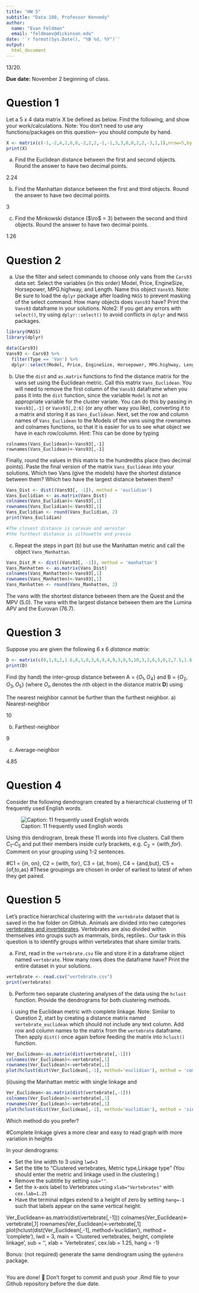 ```yaml
---
title: "HW 5"
subtitle: "Data 180, Professor Kennedy"
author: 
  name: "Evan Feldman"
  email: "feldmaev@dickinson.edu"
date: '`r format(Sys.Date(), "%B %d, %Y")`'
output: 
  html_document
---
```

13/20. 

**Due date:** November 2 beginning of class.

# Question 1
Let a 5 x 4 data matrix X be defined as below. Find the following, and show your work/calculations. Note: You don't need to use any functions/packages on this question-- you should compute by hand.

```r
X <- matrix(c(-1,-2,4,2,0,0,-2,2,2,-1,-1,3,3,0,0,2,2,-3,1,1),nrow=5,byrow = T)
print(X)
```

a) Find the Euclidean distance between the first and second objects. Round the answer to have two decimal points. 

2.24

b) Find the Manhattan distance between the first and third objects. Round the answer to have two decimal points.

3

c) Find the Minkowski distance ($\ro$ = 3) between the second and third objects. Round the answer to have two decimal points.  

1.26

# Question 2
a) Use the filter and select commands to choose only vans from the `Cars93` data set. Select the variables (in this order) Model, Price, EngineSize, Horsepower, MPG.highway, and Length. Name this object `Vans93`. Note: Be sure to load the `dplyr` package after loading `MASS` to prevent masking of the select command. How many objects does `Vans93` have? Print the `Vans93` dataframe in your solutions. Note2: If you get any errors with `select()`, try using `dplyr::select()` to avoid conflicts in `dplyr` and `MASS` packages.
```r
library(MASS)
library(dplyr)

data(Cars93)
Vans93 <- Cars93 %>%
  filter(Type == 'Van') %>%
  dplyr::select(Model, Price, EngineSize, Horsepower, MPG.highway, Length)

```

b) Use the `dist` and `as.matrix` functions to find the distance matrix for the vans set using the Euclidean metric. Call this matrix `Vans_Euclidean`. You will need to remove the first column of the `Vans93` dataframe when you pass it into the `dist` function, since the variable `Model` is not an appropriate variable for the cluster variate. You can do this by passing in `Vans93[,-1]` or `Vans93[,2:6]` (or any other way you like), converting it to a matrix and storing it as `Vans_Euclidean`. Next, set the row and column names of `Vans_Euclidean` to the Models of the vans using the rownames and colnames functions, so that it is easier for us to see what object we have in each row/column. Hint: This can be done by typing

```
colnames(Vans_Euclidean)<-Vans93[,-1]
rownames(Vans_Euclidean)<-Vans93[,-1]
```

Finally, round the values in this matrix to the hundredths place (two decimal points). Paste the final version of the matrix `Vans_Euclidean` into your solutions. Which two Vans (give the models) have the shortest distance between them? Which two have the largest distance between them?
```r
Vans_Dist <- dist((Vans93[, -1]), method = 'euclidian')
Vans_Euclidian <- as.matrix(Vans_Dist)
colnames(Vans_Euclidian)<-Vans93[,1]
rownames(Vans_Euclidian)<-Vans93[,1]
Vans_Euclidian <- round(Vans_Euclidian, 2)
print(Vans_Euclidian)

#The closest distance is caravan and aerostar
#the furthest distance is silhouette and previa

```



c) Repeat the steps in part (b) but use the Manhattan metric and call the object `Vans_Manhattan`.
```r
Vans_Dist_M <- dist((Vans93[, -1]), method = 'manhattan')
Vans_Manhatten <- as.matrix(Vans_Dist)
colnames(Vans_Manhatten)<-Vans93[,1]
rownames(Vans_Manhatten)<-Vans93[,1]
Vans_Manhatten <- round(Vans_Manhatten, 2)
```

The vans with the shortest distance between them are the Quest and the MPV (5.0). The vans with the largest distance between them are the Lumina APV and the Eurovan (76.7).

# Question 3
Suppose you are given the following 6 x 6 *distance matrix*:
```r
D <- matrix(c(0,1,9,2,1.6,8,1,0,3,6,9,4,9,3,0,5,10,3,2,6,5,0,2,7.5,1.6,9,10,2,0,5.5,8,4,3,7.5,5.5,0),nrow=6,byrow = T)
print(D)
```

Find (by hand) the inter-group distance between A = $\{O_1, O_4\}$ and B = $\{O_2, O_3, O_5\}$ (where $O_n$ denotes the $n$th object in the distance matrix **D**) using

The nearest neighbor cannot be further than the furthest neighbor.
a) Nearest-neighbor

10

b) Farthest-neighbor

9

c) Average-neighbor

4.85

# Question 4
Consider the following dendrogram created by a hierarchical clustering of 11 frequently used English words.

![Caption: 11 frequently used English words](hw5-image.png)

Using this dendrogram, break these 11 words into five clusters. Call them $C_1 – C_5$ and put their members inside curly brackets, e.g. $C_2 = \{with, for\}$. Comment on your grouping using 1-2 sentences.

#C1 = {in, on}, C2 = {with, for}, C3 = {at, from}, C4 = {and,but}, C5 = {of,to,as}
#These groupings are chosen in order of earliest to latest of when they get paired.

# Question 5
Let's practice hierarchical clustering with the `vertebrate` dataset that is saved in the hw folder on GitHub. Animals are divided into two categories [vertebrates and invertebrates](https://www.oum.ox.ac.uk/thezone/animals/animalid/divide.htm#:~:text=Invertebrates%20-%20animals%20without%20a%20backbone,a%20vertebrate%20or%20an%20invertebrate.). Vertebrates are also divided within themselves into groups such as mammals, birds, reptiles.. Our task in this question is to identify groups within vertebrates that share similar traits.

a) First, read in the `vertebrate.csv` file and store it in a dataframe object named `vertebrate`. How many rows does the dataframe have? Print the entire dataset in your solutions.
```r
vertebrate <- read.csv("vertebrate.csv")
print(vertebrate)
```

b) Perform two separate clustering analyses of the data using the `hclust` function. Provide the dendrograms for both clustering methods.


(i)	using the Euclidean metric with complete linkage. Note: Similar to Question 2, start by creating a distance matrix named `vertebrate_euclidean` which should not include any text column. Add row and column names to the matrix from the `vertebrate` dataframe. Then apply `dist()` once again before feeding the matrix into `hclust()` function.
```r
Ver_Euclidean<-as.matrix(dist(vertebrate[,-1]))
colnames(Ver_Euclidean)<-vertebrate[,1]
rownames(Ver_Euclidean)<-vertebrate[,1]
plot(hclust(dist(Ver_Euclidean[,-1], method='euclidian'), method = 'complete'))

```

(ii)using the Manhattan metric with single linkage and
```r
Ver_Euclidean<-as.matrix(dist(vertebrate[,-1]))
colnames(Ver_Euclidean)<-vertebrate[,1]
rownames(Ver_Euclidean)<-vertebrate[,1]
plot(hclust(dist(Ver_Euclidean[,-1], method='euclidian'), method = 'single'))
```

Which method do you prefer?

#Complete linkage gives a more clear and easy to read graph with more variation in heights

In your dendrograms:

*	Set the line width to 3 using `lwd=3`
*	Set the title to "Clustered vertebrates, Metric type,\n Linkage type" (You should enter the metric and linkage used in the clustering.)
*	Remove the subtitle by setting `sub=""`.
*	Set the x-axis label to Vertebrates using `xlab="Vertebrates"` with `cex.lab=1.25`
*	Have the terminal edges extend to a height of zero by setting `hang=-1` such that labels appear on the same vertical height.

Ver_Euclidean<-as.matrix(dist(vertebrate[,-1]))
colnames(Ver_Euclidean)<-vertebrate[,1]
rownames(Ver_Euclidean)<-vertebrate[,1]
plot(hclust(dist(Ver_Euclidean[,-1], method='euclidian'), method = 'complete'), lwd = 3, main = 'Clustered vertebrates, height, complete linkage', sub = '', xlab = 'Vertebrates', cex.lab = 1.25, hang = -1)

Bonus: (not required) generate the same dendrogram using the `ggdendro` package.

```r


```


You are done! 🏁 Don't forget to commit and push your .Rmd file to your Github repository before the due date.


